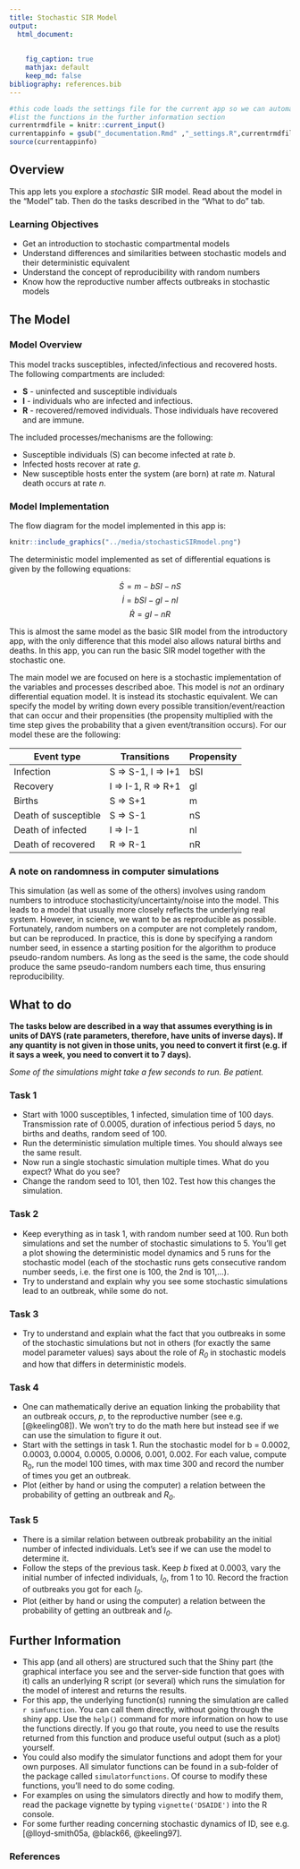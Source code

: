 ```yaml
---
title: Stochastic SIR Model 
output:
  html_document:
    
    
    fig_caption: true
    mathjax: default 
    keep_md: false
bibliography: references.bib
---
```



```r
#this code loads the settings file for the current app so we can automatically 
#list the functions in the further information section
currentrmdfile = knitr::current_input() 
currentappinfo = gsub("_documentation.Rmd" ,"_settings.R",currentrmdfile)
source(currentappinfo)
```


## Overview {#shinytab1}
This app lets you explore a _stochastic_ SIR model. Read about the model in the "Model" tab. Then do the tasks described in the "What to do" tab.

### Learning Objectives
* Get an introduction to stochastic compartmental models
* Understand differences and similarities between stochastic models and their deterministic equivalent
* Understand the concept of reproducibility with random numbers
* Know how the reproductive number affects outbreaks in stochastic models

## The Model {#shinytab2}

### Model Overview

This model tracks susceptibles, infected/infectious and recovered hosts. 
The following compartments are included:  

* **S** - uninfected and susceptible individuals 
* **I** - individuals who are infected and infectious.
* **R** - recovered/removed individuals. Those individuals have recovered and are immune. 


The included processes/mechanisms are the following:

* Susceptible individuals (S) can become infected at rate _b_. 
* Infected hosts recover at rate _g_. 
* New susceptible hosts enter the system (are born) at rate _m_. Natural death occurs at rate _n_.



### Model Implementation
The flow diagram for the model implemented in this app is:

```r
knitr::include_graphics("../media/stochasticSIRmodel.png")
```


The deterministic model implemented as set of differential equations is given by the following equations:

$$\dot S = m - bSI - nS$$
$$\dot I = bSI - gI - nI$$
$$\dot R = gI - nR$$

This is almost the same model as the basic SIR model from the introductory app, with the only difference that this model also allows natural births and deaths. In this app, you can run the basic SIR model together with the stochastic one.

The main model we are focused on here is a stochastic implementation of the variables and processes described aboe. This model is _not_ an ordinary differential equation model. It is instead its stochastic equivalent.
We can specify the model by writing down every possible transition/event/reaction that can occur and their propensities (the propensity multiplied with the
time step gives the probability that a given event/transition occurs). For our model these are the following:

Event type              |  Transitions        |   Propensity      |
----------              |  -----------        |   ----------      |
Infection               |  S => S-1, I => I+1 |   bSI   |
Recovery                |  I => I-1, R => R+1 |   gI           |
Births                  |  S => S+1           |   m          |
Death of susceptible    |  S => S-1           |   nS          | 
Death of infected       |  I => I-1           |   nI          |
Death of recovered      |  R => R-1           |   nR          |



### A note on randomness in computer simulations
This simulation (as well as some of the others) involves using random numbers to introduce stochasticity/uncertainty/noise into the model. This leads to a model that usually more closely reflects the underlying real system. However, in science, we want to be as reproducible as possible. Fortunately, random numbers on a computer are not completely random, but can be reproduced. In practice, this is done by specifying a random number seed, in essence a starting position for the algorithm to produce pseudo-random numbers. As long as the seed is the same, the code should produce the same pseudo-random numbers each time, thus ensuring reproducibility.


## What to do {#shinytab3}

**The tasks below are described in a way that assumes everything is in units of DAYS (rate parameters, therefore, have units of inverse days). If any quantity is not given in those units, you need to convert it first (e.g. if it says a week, you need to convert it to 7 days).**

_Some of the simulations might take a few seconds to run. Be patient._

### Task 1
* Start with 1000 susceptibles, 1 infected, simulation time of 100 days. Transmission rate of 0.0005, duration of infectious period 5 days, no births and deaths, random seed of 100.
* Run the deterministic simulation multiple times. You should always see the same result.
* Now run a single stochastic simulation multiple times. What do you expect? What do you see?
* Change the random seed to 101, then 102. Test how this changes the simulation.


### Task 2
* Keep everything as in task 1, with random number seed at 100. Run both simulations and set the number of stochastic simulations to 5. You'll get a plot showing the deterministic model dynamics and 5 runs for the stochastic model (each of the stochastic runs gets consecutive random number seeds, i.e. the first one is 100, the 2nd is 101,...).
* Try to understand and explain why you see some stochastic simulations lead to an outbreak, while some do not.

### Task 3
* Try to understand and explain what the fact that you outbreaks in some of the stochastic simulations but not in others (for exactly the same model parameter values) says about the role of _R~0~_ in stochastic models and how that differs in deterministic models.


### Task 4
* One can mathematically derive an equation linking the probability that an outbreak occurs, _p_, to the reproductive number (see e.g. [@keeling08]). We won't try to do the math here but instead see if we can use the simulation to figure it out.
* Start with the settings in task 1. Run the stochastic model for b = 0.0002, 0.0003, 0.0004, 0.0005, 0.0006, 0.001, 0.002. For each value, compute R~0~, run the model 100 times, with max time 300 and record the number of times you get an outbreak.
* Plot (either by hand or using the computer) a relation between the probability of getting an outbreak and _R~0~_.

### Task 5
* There is a similar relation between outbreak probability an the initial number of infected individuals. Let's see if we can use the model to determine it.
* Follow the steps of the previous task. Keep _b_ fixed at 0.0003, vary the initial number of infected individuals, _I~0~_, from 1 to 10. Record the fraction of outbreaks you got for each _I~0~_. 
* Plot (either by hand or using the computer) a relation between the probability of getting an outbreak and _I~0~_.


## Further Information {#shinytab4}

* This app (and all others) are structured such that the Shiny part (the graphical interface you see and the server-side function that goes with it) calls an underlying R script (or several) which runs the simulation for the model of interest and returns the results.
* For this app, the underlying function(s) running the simulation are called ``r simfunction``. You can call them directly, without going through the shiny app. Use the `help()` command for more information on how to use the functions directly. If you go that route, you need to use the results returned from this function and produce useful output (such as a plot) yourself. 
* You could also modify the simulator functions and adopt them for your own purposes. All simulator functions can be found in a sub-folder of the package called `simulatorfunctions`. Of course to modify these functions, you'll need to do some coding.
* For examples on using the simulators directly and how to modify them, read the package vignette by typing `vignette('DSAIDE')` into the R console.
* For some further reading concerning stochastic dynamics of ID, see e.g. [@lloyd-smith05a, @black66, @keeling97].

### References

